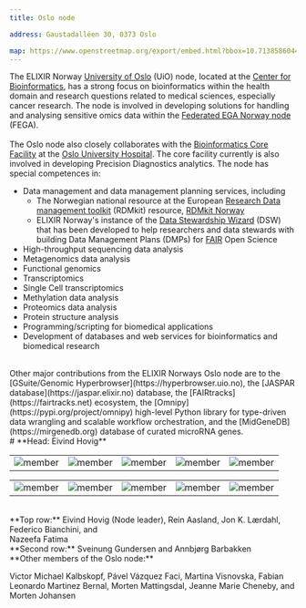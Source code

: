 ```yaml
---
title: Oslo node

address: Gaustadalléen 30, 0373 Oslo

map: https://www.openstreetmap.org/export/embed.html?bbox=10.713858604431154%2C59.94189263137739%2C10.721787214279175%2C59.94494751772754&layer=mapnik&marker=59.944966324423426%2C10.71665346622467
---
```



The ELIXIR Norway [University of Oslo](https://www.uio.no/english) (UiO) node, located at the [Center for Bioinformatics](https://www.mn.uio.no/sbi/english), has a strong focus on bioinformatics within the health domain and research questions related to medical sciences, especially cancer research. The node is involved in developing solutions for handling and analysing sensitive omics data within the [Federated EGA Norway node](https://ega.elixir.no) (FEGA).  
<br />
The Oslo node also closely collaborates with the [Bioinformatics Core Facility](https://www.ous-research.no/bioinformatics) at the [Oslo University Hospital](https://www.ous-research.no). The core facility currently is also involved in developing Precision Diagnostics analytics. The node has special competences in:
<br />
* Data management and data management planning services, including
  * The Norwegian national resource at the European [Research Data management toolkit](https://rdmkit.elixir-europe.org) (RDMkit) resource, [RDMkit Norway](https://rdmkit.elixir-europe.org/no_resources)
  * ELIXIR Norway's instance of the [Data Stewardship Wizard](https://elixir-no.ds-wizard.org) (DSW) that has been developed to help researchers and data stewards with building Data Management Plans (DMPs) for [FAIR](https://www.go-fair.org/fair-principles/) Open Science
* High-throughput sequencing data analysis
* Metagenomics data analysis
* Functional genomics
* Transcriptomics
* Single Cell transcriptomics
* Methylation data analysis
* Proteomics data analysis
* Protein structure analysis
* Programming/scripting for biomedical applications
* Development of databases and web services for bioinformatics and biomedical research
<br />
Other major contributions from the ELIXIR Norways Oslo node are to the [GSuite/Genomic Hyperbrowser](https://hyperbrowser.uio.no), the [JASPAR database](https://jaspar.elixir.no) database, the [FAIRtracks](https://fairtracks.net) ecosystem, the [Omnipy](https://pypi.org/project/omnipy) high-level Python library for type-driven data wrangling and scalable workflow orchestration, and the [MidGeneDB](https://mirgenedb.org) database of curated microRNA genes. 
<br />
# **Head: Eivind Hovig**

||||||
:-:|:-:|:-:|:-:|:-:
![member](../../assets/people/JEHovig_5by7.jpg) | ![member](../../assets/people/RAasland_5by7.jpg) | ![member](../../assets/people/JKLaerdahl_5by7.jpg) | ![member](../../assets/people/FBianchini_5by7.jpg) | ![member](../../assets/people/NFatima_5by7.jpg)

||||||
:-:|:-:|:-:|:-:|:-:
![member](../../assets/people/SGundersen_5by7.jpg) | ![member](../../assets/people/AHNBarbakken_5by7.jpg) | ![member](../../assets/people/blank_5by7.jpg) | ![member](../../assets/people/blank_5by7.jpg) | ![member](../../assets/people/blank_5by7.jpg)

<br />
**Top row:** Eivind Hovig (Node leader), Rein Aasland, Jon K. Lærdahl, Federico Bianchini, and <br /> Nazeefa Fatima <br />
**Second row:** Sveinung Gundersen and Annbjørg Barbakken
<br />
**Other members of the Oslo node:**

Victor Michael Kalbskopf, Pável Vázquez Faci, Martina Visnovska, Fabian Leonardo Martinez Bernal, Morten Mattingsdal, Jeanne Marie Cheneby, and Morten Johansen   
